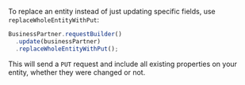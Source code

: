 To replace an entity instead of just updating specific fields, use `replaceWholeEntityWithPut`:

```ts
BusinessPartner.requestBuilder()
  .update(businessPartner)
  .replaceWholeEntityWithPut();
```

This will send a `PUT` request and include all existing properties on your entity, whether they were changed or not.